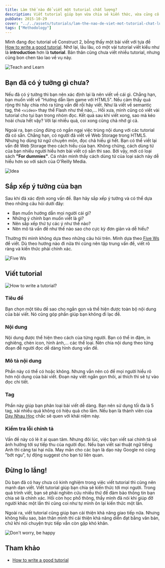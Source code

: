 ```yaml
---
title: Làm thế nào để viết một tutorial chất lượng?
description: Viết tutorial giúp bạn vừa chia sẻ kiến thức, vừa củng cố kiến thức của mình. Hôm nay, mình xin chia sẻ một bài viết về làm thế nào để viết một tutorial có chất lượng.
pubDate: 2015-10-29
cover: "../../assets/tutorials/lam-the-nao-de-viet-mot-tutorial-chat-luong/teach-learn.jpg"
tags: ["Methodology"]
---
```


Mình đang đọc tutorial về Construct 2, bỗng thấy một bài viết với tựa đề [How to write a good tutorial](https://www.scirra.com/tutorials/41/how-to-write-a-good-tutorial). Nhớ lại, lâu lâu, có một vài tutorial viết kiểu như là **introduction** hơn là **tutorial**. Bản thân cũng chưa viết nhiều tutorial, nhưng cũng bon chen tào lao về vụ này.

![Teach and Learn](../../assets/tutorials/lam-the-nao-de-viet-mot-tutorial-chat-luong/teach-learn.jpg)

## Bạn đã có ý tưởng gì chưa?

Nếu đã có ý tưởng thì bạn nên xác định lại là nên viết về cái gì. Chẳng hạn, bạn muốn viết về "Hướng dẫn làm game với HTML5". Nếu cảm thấy quá rộng thì hãy chia nhỏ ra từng vấn đề rồi hãy viết. Như là viết về semantic tag, thẻ `<video>` thay thế Flash như thế nào,... Hồi xưa, mình cũng có viết vài tutorial cho tụi bạn trong nhóm đọc. Kết quả sau khi viết xong, sao mà kéo hoài chưa hết vậy? Với lại nhiều quá, coi xong cũng chả nhớ gì cả.

Ngoài ra, bạn cũng đừng có ngần ngại việc trùng nội dung với các tutorial đã có sẵn. Chẳng hạn, có người đã viết về Web Storage trong HTML5. Nhưng họ dùng từ ngữ chuyên môn, đọc chả hiểu gì hết. Bạn có thể viết lại vấn đề Web Storage theo cách hiểu của bạn. Không chừng, cách dùng từ của bạn nhiều người hiểu hơn bài viết có sẵn thì sao. Bởi vậy, mới có loại sách **"For dummies"**. Cá nhân mình thấy cách dùng từ của loại sách này dễ hiểu hơn so với sách của O'Reilly Media.

![Idea](../../assets/tutorials/lam-the-nao-de-viet-mot-tutorial-chat-luong/idea.jpg)

## Sắp xếp ý tưởng của bạn

Sau khi đã xác định xong vấn đề. Bạn hãy sắp xếp ý tưởng và có thể dựa theo những câu hỏi dưới đây:

- Bạn muốn hướng dẫn mọi người cái gì?
- Những ý chính bạn muốn viết là gì?
- Nên sắp xếp thứ tự các ý như thế nào?
- Nên mô tả vấn đề như thế nào sao cho cực kỳ đơn giản và dễ hiểu?

Thường thì mình không dựa theo những câu hỏi trên. Mình dựa theo [Five Ws](https://en.wikipedia.org/wiki/Five_Ws) để viết. Dù theo hướng nào đi nữa thì cũng nên tập trung vấn đề, viết rõ ràng và kiến thức phải chính xác.

![Five Ws](../../assets/tutorials/lam-the-nao-de-viet-mot-tutorial-chat-luong/5ws.jpg)

## Viết tutorial

![How to write a tutorial?](../../assets/tutorials/lam-the-nao-de-viet-mot-tutorial-chat-luong/how-to.jpg)

### Tiêu đề

Bạn chọn một tiêu đề sao cho ngắn gọn và thể hiện được toàn bộ nội dung của bài viết. Nó cũng góp phần giúp bạn không đi lạc đề.

### Nội dung

Nội dung được thể hiện theo cách của từng người. Bạn có thể in đậm, in nghiêng, chèn icon, hình ảnh,... các thể loại. Nên chia nội dung theo từng đoạn để người đọc dễ dàng hình dung vấn đề.

### Mô tả nội dung

Phần này có thể có hoặc không. Nhưng vẫn nên có để mọi người hiểu rõ hơn nội dung của bài viết. Đoạn này viết ngắn gọn thôi, ai thích thì sẽ tự vào đọc chi tiết.

### Tag

Phần này giúp bạn phân loại bài viết dễ dàng. Bạn nên sử dụng tối đa là 5 tag, xài nhiều quá không có hiệu quả cho lắm. Nếu bạn là thành viên của [Dạy Nhau Học](http://daynhauhoc.com) chắc sẽ quen với khái niệm này.

### Kiểm tra lỗi chính tả

Vấn đề này có lẽ ít ai quan tâm. Nhưng đôi lúc, việc bạn viết sai chính tả sẽ ảnh hưởng tới sự tiếp thu của người đọc. Nếu bạn viết sai thuật ngữ tiếng Anh thì càng tai hại nữa. May mắn cho các bạn là dạo này Google nó cũng "bớt ngu", tự động suggest cho bạn từ liên quan.

## Đừng lo lắng!

Dù bạn đã có hay chưa có kinh nghiệm trong việc viết tutorial thì cũng nên mạnh dạn viết. Viết tutorial giúp bạn chia sẻ kiến thức tới mọi người. Trong quá trình viết, bạn sẽ phải nghiên cứu nhiều thứ để đảm bảo thông tin bạn chia sẻ là chính xác. Hồi còn học phổ thông, thầy mình đã nói khi giúp đỡ người khác một lần thì cũng coi như tự mình ôn lại kiến thức một lần.

Ngoài ra, viết tutorial cũng giúp bạn cải thiện khả năng giao tiếp nữa. Nhưng không hiểu sao, bản thân mình thì cải thiện khả năng diễn đạt bằng văn bản, chứ khi nói chuyện trực tiếp vẫn còn gặp khó khăn.

![Don't worry, be happy](../../assets/tutorials/lam-the-nao-de-viet-mot-tutorial-chat-luong/don-t-worry-be-happy.jpg)

## Tham khảo

- [How to write a good tutorial](https://www.scirra.com/tutorials/41/how-to-write-a-good-tutorial)
